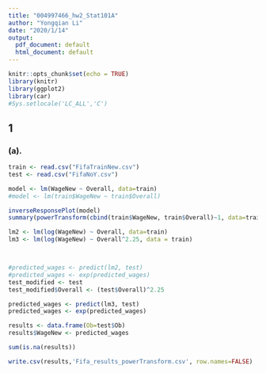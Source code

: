 ---
title: "004997466_hw2_Stat101A"
author: "Yongqian Li"
date: "2020/1/14"
output:
  pdf_document: default
  html_document: default
---

```{r setup, include=FALSE}
knitr::opts_chunk$set(echo = TRUE)
library(knitr)
library(ggplot2)
library(car)
#Sys.setlocale('LC_ALL','C')
```

## 1

### (a).

```{r}
train <- read.csv("FifaTrainNew.csv")
test <- read.csv("FifaNoY.csv")
```

```{r}
model <- lm(WageNew ~ Overall, data=train)
#model <- lm(train$WageNew ~ train$Overall)
```

```{r}
inverseResponsePlot(model)
summary(powerTransform(cbind(train$WageNew, train$Overall)~1, data=train))
```

```{r}

lm2 <- lm(log(WageNew) ~ Overall, data=train)
lm3 <- lm(log(WageNew) ~ Overall^2.25, data = train)



#predicted_wages <- predict(lm2, test)
#predicted_wages <- exp(predicted_wages)
test_modified <- test
test_modified$Overall <- (test$Overall)^2.25

predicted_wages <- predict(lm3, test)
predicted_wages <- exp(predicted_wages)

results <- data.frame(Ob=test$Ob) 
results$WageNew <- predicted_wages

sum(is.na(results))
```

```{r}
write.csv(results,'Fifa_results_powerTransform.csv', row.names=FALSE)
```
